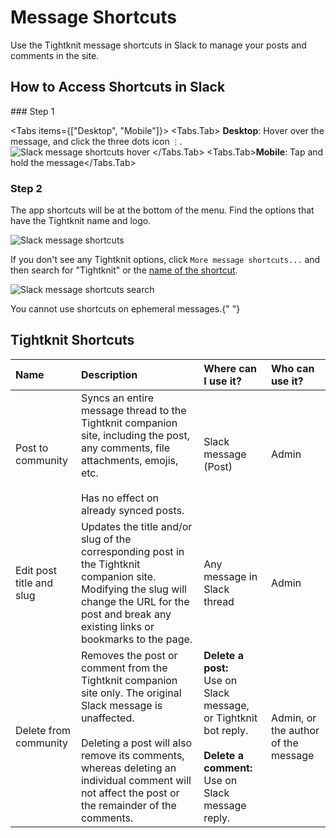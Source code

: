 # Message Shortcuts


Use the Tightknit message shortcuts in Slack to manage your posts and comments in the site.

## How to Access Shortcuts in Slack

<Steps>
### Step 1

<Tabs items={["Desktop", "Mobile"]}>
  <Tabs.Tab>
    **Desktop**: Hover over the message, and click the three dots icon `⋮`.
    <br />
    ![Slack message shortcuts hover](/message-shortcuts-hover.png)
  </Tabs.Tab>
  <Tabs.Tab>**Mobile**: Tap and hold the message</Tabs.Tab>
</Tabs>

### Step 2

The app shortcuts will be at the bottom of the menu. Find the options that have the Tightknit name and logo.

![Slack message shortcuts](/message-shortcuts.png)

If you don't see any Tightknit options, click `More message shortcuts...` and then search for "Tightknit" or the [name of the shortcut](#tightknit-shortcuts).

![Slack message shortcuts search](/message-shortcuts-search.png)

</Steps>

<Callout type="info">You cannot use shortcuts on ephemeral messages.</Callout>{" "}

## Tightknit Shortcuts

| **Name**                 | **Description**                                                                                                                                                                                                                                                         | **Where can I use it?**                                                                                                             | **Who can use it?**                 |
| :----------------------- | :---------------------------------------------------------------------------------------------------------------------------------------------------------------------------------------------------------------------------------------------------------------------- | :---------------------------------------------------------------------------------------------------------------------------------- | :---------------------------------- |
| Post to community        | Syncs an entire message thread to the Tightknit companion site, including the post, any comments, file attachments, emojis, etc.<br/><br/>Has no effect on already synced posts.                                                                                        | Slack message (Post)                                                                                                                | Admin                               |
| Edit post title and slug | Updates the title and/or slug of the corresponding post in the Tightknit companion site. <Callout type="warning">Modifying the slug will change the URL for the post and break any existing links or bookmarks to the page.</Callout>                                   | Any message in Slack thread                                                                                                         | Admin                               |
| Delete from community    | Removes the post or comment from the Tightknit companion site only. The original Slack message is unaffected.<br/><br/>Deleting a post will also remove its comments, whereas deleting an individual comment will not affect the post or the remainder of the comments. | **Delete a post:**<br/>Use on Slack message, or Tightknit bot reply.<br/><br/>**Delete a comment:**<br/>Use on Slack message reply. | Admin, or the author of the message |
